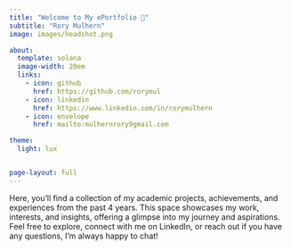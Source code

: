 ```yaml
---
title: "Welcome to My ePortfolio 👋"
subtitle: "Rory Mulhern"
image: images/headshot.png

about:
  template: solana
  image-width: 20em
  links:
    - icon: github
      href: https://github.com/rorymul
    - icon: linkedin
      href: https://www.linkedin.com/in/rorymulhern
    - icon: envelope
      href: mailto:mulhernrory9gmail.com

theme:
  light: lux


page-layout: full
---
```


Here, you’ll find a collection of my academic projects, achievements, and experiences from the past 4 years. This space showcases my work, interests, and insights, offering a glimpse into my journey and aspirations. Feel free to explore, connect with me on LinkedIn, or reach out if you have any questions, I’m always happy to chat!
